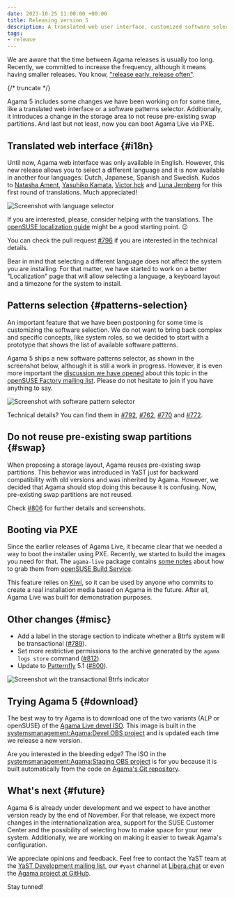 ```yaml
---
date: 2023-10-25 11:00:00 +00:00
title: Releasing version 5
description: A translated web user interface, customized software selection and PXE support.
tags:
- release
---
```


We are aware that the time between Agama releases is usually too long. Recently, we committed to
increase the frequency, although it means having smaller releases. You know, ["release early,
release often"](https://en.wikipedia.org/wiki/Release_early,_release_often).

{/* truncate */}

Agama 5 includes some changes we have been working on for some time, like a translated web interface
or a software patterns selector. Additionally, it introduces a change in the storage area to not
reuse pre-existing swap partitions. And last but not least, now you can boot Agama Live via PXE.

## Translated web interface {#i18n}

Until now, Agama web interface was only available in English. However, this new release allows you
to select a different language and it is now available in another four languages: Dutch, Japanese,
Spanish and Swedish. Kudos to [Natasha Ament](https://l10n.opensuse.org/user/Stacheldrahtje/),
[Yasuhiko Kamata](https://l10n.opensuse.org/user/YasuhikoKamata/), [Victor
hck](https://l10n.opensuse.org/user/VictorHck/) and [Luna
Jernberg](https://l10n.opensuse.org/user/LunaJernbergc15bd25a134943af/) for this first round
of translations. Much appreciated!

![Screenshot with language selector](../static/img/blog/2023-10-25/language-selector.png)

If you are interested, please, consider helping with the translations. The [openSUSE localization
guide](https://en.opensuse.org/openSUSE:Localization_guide) might be a good starting point. :wink:

You can check the pull request [#796](https://github.com/agama-project/agama/pull/796) if you are
interested in the technical details.

Bear in mind that selecting a different language does not affect the system you are
installing. For that matter, we have started to work on a better "Localization" page that will allow
selecting a language, a keyboard layout and a timezone for the system to install.

## Patterns selection {#patterns-selection}

An important feature that we have been postponing for some time is customizing the software
selection. We do not want to bring back complex and specific concepts, like system roles, so we
decided to start with a prototype that shows the list of available software patterns.

Agama 5 ships a new software patterns selector, as shown in the screenshot below, although it is
still a work in progress. However, it is even more important the [discussion we have
opened](https://lists.opensuse.org/archives/list/factory@lists.opensuse.org/thread/PH7R3Q36KUBBBV4COQ5ZLDCTJNODHC6N/)
about this topic in the [openSUSE Factory mailing
list](https://lists.opensuse.org/archives/list/factory@lists.opensuse.org/). Please do not hesitate
to join if you have anything to say.

![Screenshot with software pattern selector](../static/img/blog/2023-10-25/software-patterns-selector.png)

Technical details? You can find them in [#792](https://github.com/agama-project/agama/pull/792),
[#762](https://github.com/agama-project/agama/pull/762),
[#770](https://github.com/agama-project/agama/pull/770) and
[#772](https://github.com/agama-project/agama/pull/772).

## Do not reuse pre-existing swap partitions {#swap}

When proposing a storage layout, Agama reuses pre-existing swap partitions. This behavior was
introduced in YaST just for backward compatibility with old versions and was inherited by Agama.
However, we decided that Agama should stop doing this because it is confusing. Now, pre-existing
swap partitions are not reused.

Check [#806](https://github.com/agama-project/agama/pull/806) for further details and screenshots.

## Booting via PXE

Since the earlier releases of Agama Live, it became clear that we needed a way to boot the installer
using PXE. Recently, we started to build the images you need for that. The `agama-live` package
contains [some
notes](https://build.opensuse.org/package/view_file/systemsmanagement:Agama:Devel/agama-live/README.pxe?expand=1)
about how to grab them from [openSUSE Build Service](https://build.opensuse.org/).

This feature relies on [Kiwi](https://osinside.github.io/kiwi/), so it can be used by anyone who
commits to create a real installation media based on Agama in the future. After all, Agama Live was
built for demonstration purposes.

## Other changes {#misc}

* Add a label in the storage section to indicate whether a Btrfs system will be transactional
  ([#789](https://github.com/agama-project/agama/pull/789)).
* Set more restrictive permissions to the archive generated by the `agama logs store` command
([#812](https://github.com/agama-project/agama/pull/812)).
* Update to [Patternfly](https://www.patternfly.org/) 5.1
  ([#800](https://github.com/agama-project/agama/pull/800)).

![Screenshot wit the transactional Btrfs indicator](../static/img/blog/2023-10-25/transactional-btrfs.png)

## Trying Agama 5 {#download}

The best way to try Agama is to download one of the two variants (ALP or openSUSE) of the [Agama
Live devel
ISO](https://download.opensuse.org/repositories/systemsmanagement:/Agama:/Devel/images/iso/). This
image is built in the [systemsmanagement:Agama:Devel OBS
project](https://build.opensuse.org/package/show/systemsmanagement:Agama:Devel/agama-live) and is
updated each time we release a new version.

Are you interested in the bleeding edge? The ISO in the [systemsmanagement:Agama:Staging OBS
project](https://build.opensuse.org/package/show/systemsmanagement:Agama:Staging/agama-live) is for
you because it is built automatically from the code on [Agama's Git
repository](https://github.com/agama-project/agama).

## What's next {#future}

Agama 6 is already under development and we expect to have another version ready by the end of
November. For that release, we expect more changes in the internationalization area, support for the
SUSE Customer Center and the possibility of selecting how to make space for your new system.
Additionally, we are working on making it easier to tweak Agama's configuration.

We appreciate opinions and feedback. Feel free to contact the YaST team at the [YaST Development
mailing list](https://lists.opensuse.org/archives/list/yast-devel@lists.opensuse.org/), our `#yast`
channel at [Libera.chat](https://libera.chat/) or even the [Agama project at
GitHub](https://github.com/agama-project/agama).

Stay tunned!
